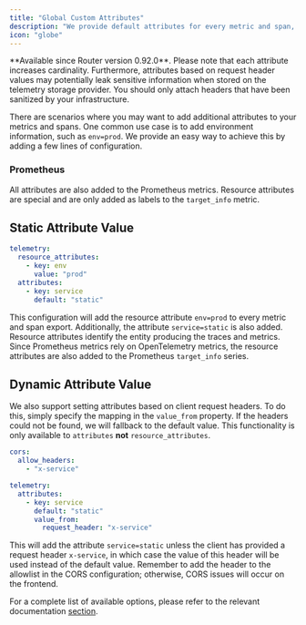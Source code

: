 ```yaml
---
title: "Global Custom Attributes"
description: "We provide default attributes for every metric and span, but it’s often necessary to add extra context. To achieve this, we support both static and dynamic values based on headers."
icon: "globe"
---
```


<Info>
  **Available since Router version 0.92.0**.
</Info>

<Note>
  Please note that each attribute increases cardinality. Furthermore, attributes based on request header values may potentially leak sensitive information when stored on the telemetry storage provider. You should only attach headers that have been sanitized by your infrastructure.
</Note>

There are scenarios where you may want to add additional attributes to your metrics and spans. One common use case is to add environment information, such as `env=prod`. We provide an easy way to achieve this by adding a few lines of configuration.

### Prometheus

All attributes are also added to the Prometheus metrics. Resource attributes are special and are only added as labels to the `target_info` metric.

## Static Attribute Value

```yaml
telemetry:
  resource_attributes:
    - key: env
      value: "prod"
  attributes:
    - key: service
      default: "static"
```

This configuration will add the resource attribute `env=prod` to every metric and span export. Additionally, the attribute `service=static` is also added. Resource attributes identify the entity producing the traces and metrics. Since Prometheus metrics rely on OpenTelemetry metrics, the resource attributes are also added to the Prometheus `target_info` series.

## Dynamic Attribute Value

We also support setting attributes based on client request headers. To do this, simply specify the mapping in the `value_from` property. If the headers could not be found, we will fallback to the default value. This functionality is only available to `attributes` **not** `resource_attributes`.

```yaml
cors:
  allow_headers:
    - "x-service"

telemetry:
  attributes:
    - key: service
      default: "static"
      value_from:
        request_header: "x-service"
```

This will add the attribute `service=static` unless the client has provided a request header `x-service`, in which case the value of this header will be used instead of the default value. Remember to add the header to the allowlist in the CORS configuration; otherwise, CORS issues will occur on the frontend.

For a complete list of available options, please refer to the relevant documentation [section](/router/configuration#telemetry).

